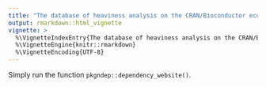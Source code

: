 ```yaml
---
title: "The database of heaviness analysis on the CRAN/Bioconductor ecosystem"
output: rmarkdown::html_vignette
vignette: >
  %\VignetteIndexEntry{The database of heaviness analysis on the CRAN/Bioconductor ecosystem}
  %\VignetteEngine{knitr::rmarkdown}
  %\VignetteEncoding{UTF-8}
---
```



Simply run the function `pkgndep::dependency_website()`.
